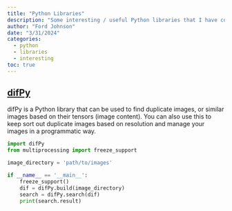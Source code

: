 ```yaml
---
title: "Python Libraries"
description: "Some interesting / useful Python libraries that I have come across."
author: "Ford Johnson"
date: "3/31/2024"
categories:
  - python
  - libraries
  - interesting
toc: true
---
```


## [difPy](https://github.com/elisemercury/Duplicate-Image-Finder)
  difPy is a Python library that can be used to find duplicate images, or similar images based on their tensors (image content). You can also use this to keep sort out duplicate images based on resolution and manage your images in a programmatic way.

```python
import difPy
from multiprocessing import freeze_support

image_directory = 'path/to/images'

if __name__ == '__main__':
    freeze_support()
    dif = difPy.build(image_directory)
    search = difPy.search(dif)
    print(search.result)
  ```